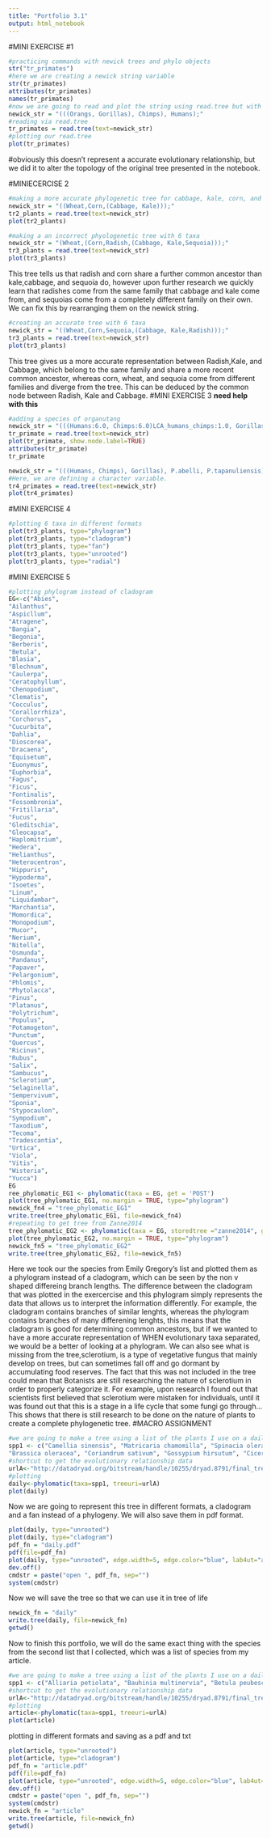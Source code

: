 ```yaml
---
title: "Portfolio 3.1"
output: html_notebook
---
```

#MINI EXERCISE #1
```r
#practicing commands with newick trees and phylo objects
str("tr_primates")
#here we are creating a newick string variable
str(tr_primates)
attributes(tr_primates)
names(tr_primates) 
#now we are going to read and plot the string using read.tree but with different topologies that are inaccurate
newick_str = "(((Orangs, Gorillas), Chimps), Humans);"
#reading via read.tree
tr_primates = read.tree(text=newick_str)
#plotting our read.tree
plot(tr_primates)
```
#obviously this doesn't represent a accurate evolutionary relationship, but we did it to alter the topology of the original tree presented in the notebook.

#MINIECERCISE 2 
```r
#making a more accurate phylogenetic tree for cabbage, kale, corn, and wheat
newick_str = "((Wheat,Corn,(Cabbage, Kale)));"
tr2_plants = read.tree(text=newick_str)
plot(tr2_plants)
```
```r
#making a an incorrect phyologenetic tree with 6 taxa 
newick_str = "(Wheat,(Corn,Radish,(Cabbage, Kale,Sequoia)));"
tr3_plants = read.tree(text=newick_str)
plot(tr3_plants)
```
This tree tells us that radish and corn share a further common ancestor than kale,cabbage, and sequoia do, however upon further research we quickly learn that radishes come from the same family that cabbage and kale come from, and sequoias come from a completely different family on their own. We can fix this by rearranging them on the newick string. 
```r
#creating an accurate tree with 6 taxa
newick_str = "((Wheat,Corn,Sequoia,(Cabbage, Kale,Radish)));"
tr3_plants = read.tree(text=newick_str)
plot(tr3_plants)
```
This tree gives us a more accurate representation between Radish,Kale, and Cabbage, which belong to the same family and share a more recent common ancestor, whereas corn, wheat, and sequoia come from different families and diverge from the tree. This can be deduced by the common node between Radish, Kale and Cabbage. 
#MINI EXERCISE 3 **need help with this**
```r
#adding a species of organutang
newick_str = "(((Humans:6.0, Chimps:6.0)LCA_humans_chimps:1.0, Gorillas:7.0)LCA_w_gorillas:1.0, P.tapanuliensis:8.0, P.abelii:8.0)LCA_w_orangs:1.0;"
tr_primate = read.tree(text=newick_str)
plot(tr_primate, show.node.label=TRUE)
attributes(tr_primate)
tr_primate
```
```r
newick_str = "(((Humans, Chimps), Gorillas), P.abelli, P.tapanuliensis);"
#Here, we are defining a character variable. 
tr4_primates = read.tree(text=newick_str)
plot(tr4_primates)
```

#MINI EXERCISE 4
```r
#plotting 6 taxa in different formats 
plot(tr3_plants, type="phylogram")
plot(tr3_plants, type="cladogram")
plot(tr3_plants, type="fan")
plot(tr3_plants, type="unrooted")
plot(tr3_plants, type="radial")
```
#MINI EXERCISE 5
```r
#plotting phylogram instead of cladogram 
EG<-c("Abies",
"Ailanthus",
"Aspicllum",
"Atragene",
"Bangia",
"Begonia",
"Berberis",
"Betula",
"Blasia",
"Blechnum",
"Caulerpa",
"Ceratophyllum",
"Chenopodium",
"Clematis",
"Cocculus",
"Corallorrhiza",
"Corchorus",
"Cucurbita",
"Dahlia",
"Dioscorea",
"Dracaena",
"Equisetum",
"Euonymus",
"Euphorbia",
"Fagus",
"Ficus",
"Fontinalis",
"Fossombronia",
"Fritillaria",
"Fucus",
"Gleditschia",
"Gleocapsa",
"Haplomitrium",
"Hedera",
"Helianthus",
"Heterocentron",
"Hippuris",
"Hypoderma",
"Isoetes",
"Linum",
"Liquidambar",
"Marchantia",
"Momordica",
"Monopodium",
"Mucor",
"Nerium",
"Nitella",
"Osmunda",
"Pandanus",
"Papaver",
"Pelargonium",
"Phlomis",
"Phytolacca",
"Pinus",
"Platanus",
"Polytrichum",
"Populus",
"Potamogeton",
"Punctum",
"Quercus",
"Ricinus",
"Rubus",
"Salix",
"Sambucus",
"Sclerotium",
"Selaginella",
"Sempervivum",
"Sponia",
"Stypocaulon",
"Sympodium",
"Taxodium",
"Tecoma",
"Tradescantia",
"Urtica",
"Viola",
"Vitis",
"Wisteria",
"Yucca")
EG
ree_phylomatic_EG1 <- phylomatic(taxa = EG, get = 'POST')
plot(tree_phylomatic_EG1, no.margin = TRUE, type="phylogram")
newick_fn4 = "tree_phylomatic_EG1"
write.tree(tree_phylomatic_EG1, file=newick_fn4)
#repeating to get tree from Zanne2014
tree_phylomatic_EG2 <- phylomatic(taxa = EG, storedtree ="zanne2014", get = 'POST')
plot(tree_phylomatic_EG2, no.margin = TRUE, type="phylogram")
newick_fn5 = "tree_phylomatic_EG2"
write.tree(tree_phylomatic_EG2, file=newick_fn5)
```
Here we took our the species from Emily Gregory's list and plotted them as a phylogram instead of a cladogram, which can be seen by the non v shaped differeing branch lengths. The difference between the cladogram that was plotted in the exercercise and this phylogram simply represents the data that allows us to interpret the information differently. For example, the cladogram contains branches of similar lenghts, whereas the phylogram contains branches of many differening lenghts, this means that the cladogram is good for determining common ancestors, but if we wanted to have a more accurate representation of WHEN evolutionary taxa separated, we would be a better of looking at a phylogram. 
We can also see what is missing from the tree,sclerotium, is a type of vegetative fungus that mainly develop on trees, but can sometimes fall off and go dormant by accumulating food reserves. The fact that this was not included in the tree could mean that Botanists are still researching the nature of sclerotium in order to properly categorize it. For example, upon research I found out that scientists first believed that sclerotium were mistaken for individuals, until it was found out that this is a stage in a life cycle that some fungi go through... This shows that there is still research to be done on the nature of plants to create a complete phylogenetic tree. 
#MACRO ASSIGNMENT 
```r
#we are going to make a tree using a list of the plants I use on a daily basis
spp1 <- c("Camellia sinensis", "Matricaria chamomilla", "Spinacia oleracea", "Capsicum annuum",
"Brassica oleracea", "Coriandrum sativum", "Gossypium hirsutum", "Cicer arietinum", "Pisum sativum", "Citrus maxima", "Allium_schoenoprasum", "Vitis vinifera", "Theobroma cacao", "Glycine Max", "Helianthus annus", "Vitis rotundifolia","Citrus limon", "Vitis amurensis","Vitis labruscana", "Coffea arabica", "Citrus sinensis", "Citrus reticulata", "Prunus serrulata", "Ficus carica", "Triticum aestivum", "Quercus Alba", "Allium cepa", "Ocimum basilicum", "Solanum tuberosum", "Musa ornata")
#shortcut to get the evolutionary relationship data
urlA<-"http://datadryad.org/bitstream/handle/10255/dryad.8791/final_tree.tre?sequence=1"
#plotting 
daily<-phylomatic(taxa=spp1, treeuri=urlA)
plot(daily)

```
Now we are going to represent this tree in different formats, a cladogram and a fan instead of a phylogeny. We will also save them in pdf format. 
```r
plot(daily, type="unrooted")
plot(daily, type="cladogram")
pdf_fn = "daily.pdf"
pdf(file=pdf_fn)
plot(daily, type="unrooted", edge.width=5, edge.color="blue", lab4ut="axial")
dev.off()
cmdstr = paste("open ", pdf_fn, sep="")
system(cmdstr)
```
Now we will save the tree so that we can use it in tree of life 
```r
newick_fn = "daily"
write.tree(daily, file=newick_fn)
getwd()
```
Now to finish this portfolio, we will do the same exact thing with the species from the second list that I collected, which was a list of species from my article. 
```r
#we are going to make a tree using a list of the plants I use on a daily basis
spp1 <- c("Alliaria petiolata", "Bauhinia multinervia", "Betula peubescens", "Prunus cerasus", "Cornus serica", "Cyanchum louiseae", "Duchesnea indica", "Lonicera korolkowii", "Lonicera tatarica", "Populus deltoides", "Populus trichocarpa", "Populus alba", "Prunus Avium", "Prunus cerasifera", "Ribes alpinum", "Prunus serrulata", "Salix artica", "Sibbaldia procumbens", "Sorbus aucuparia", "Spatiphylum cannifolium", "Syringa vulgaris", "Lavandula angustifolia", "Syringa reticulata", "Betula pendula", "Acer rubrum")
#shortcut to get the evolutionary relationship data
urlA<-"http://datadryad.org/bitstream/handle/10255/dryad.8791/final_tree.tre?sequence=1"
#plotting 
article<-phylomatic(taxa=spp1, treeuri=urlA)
plot(article)
```
plotting in different formats and saving as a pdf and txt 
```r
plot(article, type="unrooted")
plot(article, type="cladogram")
pdf_fn = "article.pdf"
pdf(file=pdf_fn)
plot(article, type="unrooted", edge.width=5, edge.color="blue", lab4ut="axial")
dev.off()
cmdstr = paste("open ", pdf_fn, sep="")
system(cmdstr)
newick_fn = "article"
write.tree(article, file=newick_fn)
getwd()
```
